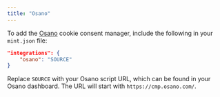 ```yaml
---
title: "Osano"
---
```


To add the [Osano](https://www.osano.com/) cookie consent manager, include the following in your `mint.json` file:

<CodeGroup>

```json mint.json
"integrations": {
    "osano": "SOURCE"
}
```

</CodeGroup>

Replace `SOURCE` with your Osano script URL, which can be found in your Osano dashboard. The URL will start with `https://cmp.osano.com/`.